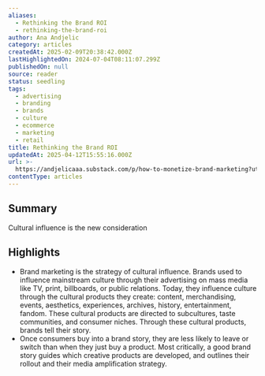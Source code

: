 ```yaml
---
aliases:
  - Rethinking the Brand ROI
  - rethinking-the-brand-roi
author: Ana Andjelic
category: articles
createdAt: 2025-02-09T20:38:42.000Z
lastHighlightedOn: 2024-07-04T08:11:07.299Z
publishedOn: null
source: reader
status: seedling
tags:
  - advertising
  - branding
  - brands
  - culture
  - ecommerce
  - marketing
  - retail
title: Rethinking the Brand ROI
updatedAt: 2025-04-12T15:55:16.000Z
url: >-
  https://andjelicaaa.substack.com/p/how-to-monetize-brand-marketing?utm_source=post-email-title&publication_id=18831&post_id=143506697&utm_campaign=email-post-title&isFreemail=false&r=og9hp&triedRedirect=true&utm_medium=email
contentType: articles
---
```

## Summary

Cultural influence is the new consideration

## Highlights

- Brand marketing is the strategy of cultural influence. Brands used to influence mainstream culture through their advertising on mass media like TV, print, billboards, or public relations. Today, they influence culture through the cultural products they create: content, merchandising, events, aesthetics, experiences, archives, history, entertainment, fandom. These cultural products are directed to subcultures, taste communities, and consumer niches. Through these cultural products, brands tell their story.
- Once consumers buy into a brand story, they are less likely to leave or switch than when they just buy a product. Most critically, a good brand story guides which creative products are developed, and outlines their rollout and their media amplification strategy.
